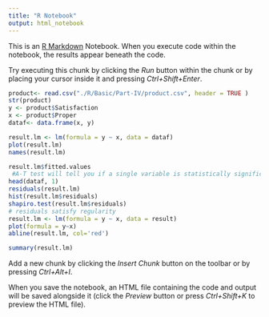 ```yaml
---
title: "R Notebook"
output: html_notebook
---
```


This is an [R Markdown](http://rmarkdown.rstudio.com) Notebook. When you execute code within the notebook, the results appear beneath the code. 

Try executing this chunk by clicking the *Run* button within the chunk or by placing your cursor inside it and pressing *Ctrl+Shift+Enter*. 

```r
product<- read.csv("./R/Basic/Part-IV/product.csv", header = TRUE )
str(product)
y <- product$Satisfaction
x <- product$Proper
dataf<- data.frame(x, y)

result.lm <- lm(formula = y ~ x, data = dataf)
plot(result.lm)
names(result.lm)
```

```r
result.lm$fitted.values
 #A-T test will tell you if a single variable is statistically significant and an F test will tell you if a group of variables are jointly significant.
head(dataf, 1)
residuals(result.lm)
hist(result.lm$residuals)
shapiro.test(result.lm$residuals)
# residuals satisfy regularity
result.lm <- lm(formula = y ~ x, data = result)
plot(formula = y~x)
abline(result.lm, col='red')

summary(result.lm)
```

Add a new chunk by clicking the *Insert Chunk* button on the toolbar or by pressing *Ctrl+Alt+I*.

When you save the notebook, an HTML file containing the code and output will be saved alongside it (click the *Preview* button or press *Ctrl+Shift+K* to preview the HTML file).
